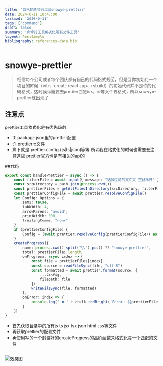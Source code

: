 ```yaml
---
title: '自己的命令行工具snowye-prettier'
date: 2024-6-11 18:45:00
lastmod: '2024-6-11'
tags: ['command']
draft: false
summary: '命令行工具格式化所有文件工具'
layout: PostSimple
bibliography: references-data.bib
---
```


# snowye-prettier

> 相信每个公司或者每个团队都有自己的代码格式规范，但是当你初始化一个项目的时候（vite、create react app、rsbuild）的初始代码并不是你的代码格式，这时候你需要去prettier匹配tsx，ts等文件去格式，所以snowye-prettier就出现了

## 注意点

prettier工具格式化是有优先级的
- t0 package.json里的prettier配置
- t1 .prettierrc文件
- 剩下就是 prettier.config.(js|ts|json)等等
所以我在格式化的时候也需要去注意这些 prettier官方也是有相关的api的

##代码
```typescript
export const handlePrettier = async () => {
    const filterFile = await input({ message: "选择过滤的文件夹 空格隔开" })
    const srcDirectory = path.join(process.cwd())
    const prettierFiles = getAllFilesInDirectory(srcDirectory, filterFile.split(" "))
    const prettierConfigFile = await prettier.resolveConfigFile()
    let Config: Options = {
        semi: false,
        tabWidth: 4,
        arrowParens: "avoid",
        printWidth: 800,
        trailingComma: "none"
    }
    if (prettierConfigFile) {
        Config = (await prettier.resolveConfig(prettierConfigFile)) as Options
    }
    createProgress({
        name: process.cwd().split("\\").pop() ?? "snowye-prettier",
        total: prettierFiles.length,
        onProgress: async index => {
            const file = prettierFiles[index]
            const source = readFileSync(file, "utf-8")
            const formatted = await prettier.format(source, {
                ...Config,
                filepath: file
            })
            writeFileSync(file, formatted)
        },
        onError: index => {
            console.log(" ❌ " + chalk.redBright(`Error: ${prettierFiles[index]} 文件格式化失败`))
        }
    })
}
```
- 首先获取目录中的所有js ts jsx tsx json html css等文件
- 再获取prettier的配置文件
- 再使用写的一个封装好的createProgress的高阶函数来格式化每一个匹配的文件

##
![效果图](/static/images/snowye-prettier.png)

